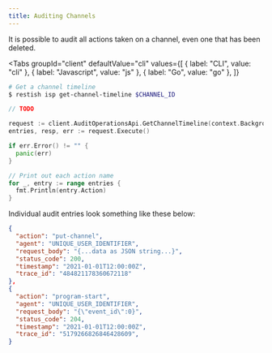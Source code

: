 ```yaml
---
title: Auditing Channels
---
```



It is possible to audit all actions taken on a channel, even one that has been deleted.

<Tabs
  groupId="client"
  defaultValue="cli"
  values={[
    { label: "CLI", value: "cli" },
    { label: "Javascript", value: "js" },
    { label: "Go", value: "go" },
  ]}
>
  <TabItem value="cli">

```bash
# Get a channel timeline
$ restish isp get-channel-timeline $CHANNEL_ID
```

  </TabItem>
  <TabItem value="js">

```js
// TODO
```

  </TabItem>
  <TabItem value="go">

```go
request := client.AuditOperationsApi.GetChannelTimeline(context.Background(), "CHANNEL_ID")
entries, resp, err := request.Execute()

if err.Error() != "" {
  panic(err)
}

// Print out each action name
for _, entry := range entries {
  fmt.Println(entry.Action)
}
```

  </TabItem>
</Tabs>

Individual audit entries look something like these below:

```json
{
  "action": "put-channel",
  "agent": "UNIQUE_USER_IDENTIFIER",
  "request_body": "{...data as JSON string...}",
  "status_code": 200,
  "timestamp": "2021-01-01T12:00:00Z",
  "trace_id": "484821178360672118"
},
{
  "action": "program-start",
  "agent": "UNIQUE_USER_IDENTIFIER",
  "request_body": "{\"event_id\":0}",
  "status_code": 204,
  "timestamp": "2021-01-01T12:00:00Z",
  "trace_id": "5179266826846428609",
}
```
